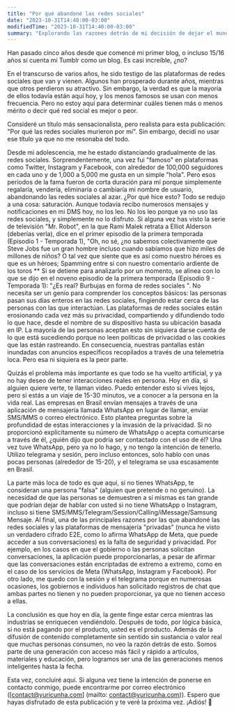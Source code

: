 ```yaml
---
title: "Por qué abandoné las redes sociales"
date: "2023-10-31T14:40:00-03:00"
modifiedTime: "2023-10-31T14:40:00-03:00"
summary: "Explorando las razones detrás de mi decisión de dejar el mundo de las redes sociales y adoptar una vida digital más privada e independiente."
---
```


Han pasado cinco años desde que comencé mi primer blog, o incluso 15/16 años si cuenta mi Tumblr como un blog. Es casi increíble, ¿no?

En el transcurso de varios años, he sido testigo de las plataformas de redes sociales que van y vienen. Algunos han prosperado durante años, mientras que otros perdieron su atractivo. Sin embargo, la verdad es que la mayoría de ellos todavía están aquí hoy, y los menos famosos se usan con menos frecuencia. Pero no estoy aquí para determinar cuáles tienen más o menos mérito o decir qué red social es mejor o peor.

Consideré un título más sensacionalista, pero realista para esta publicación: "Por qué las redes sociales murieron por mí". Sin embargo, decidí no usar ese título ya que no me resonaba del todo.

Desde mi adolescencia, me he estado distanciando gradualmente de las redes sociales. Sorprendentemente, una vez fui "famoso" en plataformas como Twitter, Instagram y Facebook, con alrededor de 100,000 seguidores en cada uno y de 1,000 a 5,000 me gusta en un simple "hola". Pero esos períodos de la fama fueron de corta duración para mí porque simplemente regalaría, vendería, eliminaría o cambiaría mi nombre de usuario, abandonando las redes sociales al azar. ¿Por qué hice esto? Todo se redujo a una cosa: saturación.
Aunque todavía recibo numerosos mensajes y notificaciones en mi DMS hoy, no los leo. No los leo porque ya no uso las redes sociales, y simplemente no lo disfruto. Si alguna vez has visto la serie de televisión "Mr. Robot", en la que Rami Malek retrata a Elliot Alderson (deberías verla), dice en el primer episodio de la primera temporada (Episodio 1 - Temporada 1), "Oh, no sé, ¿no sabemos colectivamente que Steve Jobs fue un gran hombre incluso cuando sabíamos que hizo miles de millones de niños? O tal vez que siente que es así como nuestro héroes es que es un héroes; Spamming entre sí con nuestro comentario ardiente de los toros ** Si se detiene para analizarlo por un momento, se alinea con lo que se dijo en el noveno episodio de la primera temporada (Episodio 9 - Temporada 1): "¿Es real? Burbujas en forma de redes sociales ". No necesita ser un genio para comprender los conceptos básicos: las personas pasan sus días enteros en las redes sociales, fingiendo estar cerca de las personas con las que interactúan.
Las plataformas de redes sociales están erosionando cada vez más su privacidad, compartiendo y difundiendo todo lo que hace, desde el nombre de su dispositivo hasta su ubicación basada en IP. La mayoría de las personas aceptan esto sin siquiera darse cuenta de lo que está sucediendo porque no leen políticas de privacidad o las cookies que las están rastreando. En consecuencia, nuestras pantallas están inundadas con anuncios específicos recopilados a través de una telemetría loca. Pero esa ni siquiera es la peor parte.

Quizás el problema más importante es que todo se ha vuelto artificial, y ya no hay deseo de tener interacciones reales en persona. Hoy en día, si alguien quiere verte, te llaman video. Puedo entender esto si vives lejos, pero si estás a un viaje de 15-30 minutos, ve a conocer a la persona en la vida real. Las empresas en Brasil envían mensajes a través de una aplicación de mensajería llamada WhatsApp en lugar de llamar, enviar SMS/MMS o correo electrónico. Esto plantea preguntas sobre la profundidad de estas interacciones y la invasión de la privacidad. Si no proporcionó explícitamente su número de WhatsApp o acepta comunicarse a través de él, ¿quién dijo que podría ser contactado con el uso de él? Una vez tuve WhatsApp, pero ya no lo hago, y no tengo la intención de tenerlo. Utilizo telegrama y sesión, pero incluso entonces, solo hablo con unas pocas personas (alrededor de 15-20), y el telegrama se usa escasamente en Brasil.

La parte más loca de todo es que aquí, si no tienes WhatsApp, te consideran una persona "falsa" (alguien que pretende o no genuino). La necesidad de que las personas se demuestren a sí mismas es tan grande que podrían dejar de hablar con usted si no tiene WhatsApp o Instagram, incluso si tiene SMS/MMS/Telegram/Session/Calling/iMessage/Samsung Mensaje.
Al final, una de las principales razones por las que abandoné las redes sociales y las plataformas de mensajería "privadas" (nunca he visto un verdadero cifrado E2E, como lo afirma WhatsApp de Meta, que puede acceder a sus conversaciones) es la falta de seguridad y privacidad. Por ejemplo, en los casos en que el gobierno o las personas solicitan conversaciones, la aplicación puede proporcionarlas, a pesar de afirmar que las conversaciones están encriptadas de extremo a extremo, como en el caso de los servicios de Meta (WhatsApp, Instagram y Facebook). Por otro lado, me quedo con la sesión y el telegrama porque en numerosas ocasiones, los gobiernos e individuos han solicitado registros de chat que ambas partes no tienen y no pueden proporcionar, ya que no tienen acceso a ellas.

La conclusión es que hoy en día, la gente finge estar cerca mientras las industrias se enriquecen vendiéndolo. Después de todo, por lógica básica, si no está pagando por el producto, usted es el producto. Además de la difusión de contenido completamente sin sentido sin sustancia o valor real que muchas personas consumen, no veo la razón detrás de esto. Somos parte de una generación con acceso más fácil y rápido a artículos, materiales y educación, pero logramos ser una de las generaciones menos inteligentes hasta la fecha.

Esta vez, concluiré aquí. Si alguna vez tiene la intención de ponerse en contacto conmigo, puede encontrarme por correo electrónico ([contact@yuricunha.com] (mailto: contact@yuricunha.com)). Espero que hayas disfrutado de esta publicación y te veré la próxima vez. ¡Adiós! 👋